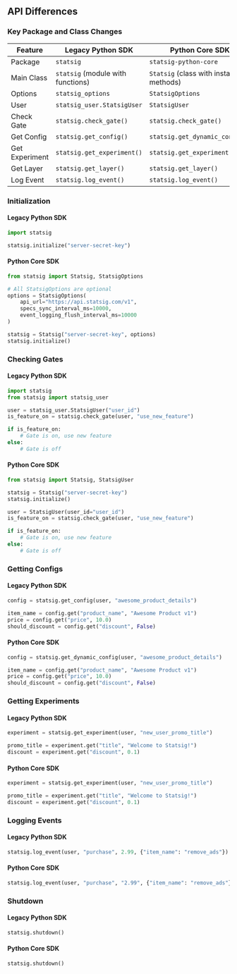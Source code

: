 ## API Differences

### Key Package and Class Changes

| Feature | Legacy Python SDK | Python Core SDK |
|---------|----------------|---------------|
| Package | `statsig` | `statsig-python-core` |
| Main Class | `statsig` (module with functions) | `Statsig` (class with instance methods) |
| Options | `statsig_options` | `StatsigOptions` |
| User | `statsig_user.StatsigUser` | `StatsigUser` |
| Check Gate | `statsig.check_gate()` | `statsig.check_gate()` |
| Get Config | `statsig.get_config()` | `statsig.get_dynamic_config()` |
| Get Experiment | `statsig.get_experiment()` | `statsig.get_experiment()` |
| Get Layer | `statsig.get_layer()` | `statsig.get_layer()` |
| Log Event | `statsig.log_event()` | `statsig.log_event()` |

### Initialization

#### Legacy Python SDK

```python
import statsig

statsig.initialize("server-secret-key")
```

#### Python Core SDK

```python
from statsig import Statsig, StatsigOptions

# All StatsigOptions are optional
options = StatsigOptions(
    api_url="https://api.statsig.com/v1",
    specs_sync_interval_ms=10000,
    event_logging_flush_interval_ms=10000
)

statsig = Statsig("server-secret-key", options)
statsig.initialize()
```

### Checking Gates

#### Legacy Python SDK

```python
import statsig
from statsig import statsig_user

user = statsig_user.StatsigUser("user_id")
is_feature_on = statsig.check_gate(user, "use_new_feature")

if is_feature_on:
    # Gate is on, use new feature
else:
    # Gate is off
```

#### Python Core SDK

```python
from statsig import Statsig, StatsigUser

statsig = Statsig("server-secret-key")
statsig.initialize()

user = StatsigUser(user_id="user_id")
is_feature_on = statsig.check_gate(user, "use_new_feature")

if is_feature_on:
    # Gate is on, use new feature
else:
    # Gate is off
```

### Getting Configs

#### Legacy Python SDK

```python
config = statsig.get_config(user, "awesome_product_details")

item_name = config.get("product_name", "Awesome Product v1")
price = config.get("price", 10.0)
should_discount = config.get("discount", False)
```

#### Python Core SDK

```python
config = statsig.get_dynamic_config(user, "awesome_product_details")

item_name = config.get("product_name", "Awesome Product v1")
price = config.get("price", 10.0)
should_discount = config.get("discount", False)
```

### Getting Experiments

#### Legacy Python SDK

```python
experiment = statsig.get_experiment(user, "new_user_promo_title")

promo_title = experiment.get("title", "Welcome to Statsig!")
discount = experiment.get("discount", 0.1)
```

#### Python Core SDK

```python
experiment = statsig.get_experiment(user, "new_user_promo_title")

promo_title = experiment.get("title", "Welcome to Statsig!")
discount = experiment.get("discount", 0.1)
```

### Logging Events

#### Legacy Python SDK

```python
statsig.log_event(user, "purchase", 2.99, {"item_name": "remove_ads"})
```

#### Python Core SDK

```python
statsig.log_event(user, "purchase", "2.99", {"item_name": "remove_ads"})
```

### Shutdown

#### Legacy Python SDK

```python
statsig.shutdown()
```

#### Python Core SDK

```python
statsig.shutdown()
```
